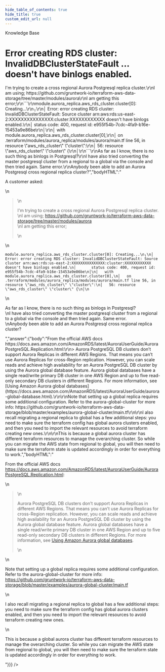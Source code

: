 ```yaml
---
hide_table_of_contents: true
hide_title: true
custom_edit_url: null
---
```



<head>
  <link rel="canonical" href="https://github.com/gruntwork-io/knowledge-base/discussions/124" />
</head>

<CenterLayout>
<span className="searchCategory">Knowledge Base</span>
<h1>Error creating RDS cluster: InvalidDBClusterStateFault ... doesn&apos;t have binlogs enabled.</h1>
<GitHub discussion={{"id":"D_kwDOF8slf84AObta","number":124,"author":{"login":"zackproser"},"title":"Error creating RDS cluster: InvalidDBClusterStateFault ... doesn't have binlogs enabled.","body":"A customer asked: \r\n\r\n> I'm trying to create a cross regional Aurora Postgresql replica cluster.\r\nI am using; https://github.com/gruntwork-io/terraform-aws-data-storage/tree/master/modules/aurora\r\nI am getting this error;\r\n```\r\nmodule.aurora_replica.aws_rds_cluster.cluster[0]: Creating...\r\n╷\r\n│ Error: error creating RDS cluster: InvalidDBClusterStateFault: Source cluster arn:aws:rds:us-east-2:XXXXXXXXXXXXXXX:cluster:XXXXXXXXXXXX doesn't have binlogs enabled.\r\n│       status code: 400, request id: e955f54b-7cdc-4fa9-b16e-15453a9e86be\r\n│\r\n│   with module.aurora_replica.aws_rds_cluster.cluster[0],\r\n│   on .terraform/modules/aurora_replica/modules/aurora/main.tf line 56, in resource \"aws_rds_cluster\" \"cluster\":\r\n│   56: resource \"aws_rds_cluster\" \"cluster\" {\r\n│\r\n```\r\nAs far as I know, there is no such thing as binlogs in Postgresql?\r\nI have also tried converting the master postgresql cluster from a regional to a global via the console and then tried again. Same error.\r\nAnybody been able to add an Aurora Postgresql cross regional replica cluster?","bodyHTML":"<p dir=\"auto\">A customer asked:</p>\n<blockquote>\n<p dir=\"auto\">I'm trying to create a cross regional Aurora Postgresql replica cluster.<br>\nI am using; <a href=\"https://github.com/gruntwork-io/terraform-aws-data-storage/tree/master/modules/aurora\">https://github.com/gruntwork-io/terraform-aws-data-storage/tree/master/modules/aurora</a><br>\nI am getting this error;</p>\n</blockquote>\n<div class=\"snippet-clipboard-content notranslate position-relative overflow-auto\" data-snippet-clipboard-copy-content=\"module.aurora_replica.aws_rds_cluster.cluster[0]: Creating...\n╷\n│ Error: error creating RDS cluster: InvalidDBClusterStateFault: Source cluster arn:aws:rds:us-east-2:XXXXXXXXXXXXXXX:cluster:XXXXXXXXXXXX doesn't have binlogs enabled.\n│       status code: 400, request id: e955f54b-7cdc-4fa9-b16e-15453a9e86be\n│\n│   with module.aurora_replica.aws_rds_cluster.cluster[0],\n│   on .terraform/modules/aurora_replica/modules/aurora/main.tf line 56, in resource &quot;aws_rds_cluster&quot; &quot;cluster&quot;:\n│   56: resource &quot;aws_rds_cluster&quot; &quot;cluster&quot; {\n│\"><pre class=\"notranslate\"><code>module.aurora_replica.aws_rds_cluster.cluster[0]: Creating...\n╷\n│ Error: error creating RDS cluster: InvalidDBClusterStateFault: Source cluster arn:aws:rds:us-east-2:XXXXXXXXXXXXXXX:cluster:XXXXXXXXXXXX doesn't have binlogs enabled.\n│       status code: 400, request id: e955f54b-7cdc-4fa9-b16e-15453a9e86be\n│\n│   with module.aurora_replica.aws_rds_cluster.cluster[0],\n│   on .terraform/modules/aurora_replica/modules/aurora/main.tf line 56, in resource \"aws_rds_cluster\" \"cluster\":\n│   56: resource \"aws_rds_cluster\" \"cluster\" {\n│\n</code></pre></div>\n<p dir=\"auto\">As far as I know, there is no such thing as binlogs in Postgresql?<br>\nI have also tried converting the master postgresql cluster from a regional to a global via the console and then tried again. Same error.<br>\nAnybody been able to add an Aurora Postgresql cross regional replica cluster?</p>","answer":{"body":"From the official AWS docs https://docs.aws.amazon.com/AmazonRDS/latest/AuroraUserGuide/AuroraPostgreSQL.Replication.html:\r\n> Aurora PostgreSQL DB clusters don’t support Aurora Replicas in different AWS Regions. That means you can’t use Aurora Replicas for cross-Region replication. However, you can scale reads and achieve high availability for an Aurora PostgreSQL DB cluster by using the Aurora global database feature. Aurora global databases have a single read/write primary DB cluster in one AWS Region and up to five read-only secondary DB clusters in different Regions. For more information, see [Using Amazon Aurora global databases](https://docs.aws.amazon.com/AmazonRDS/latest/AuroraUserGuide/aurora-global-database.html).\r\n\r\nNote that setting up a global replica requires some additional configuration. Refer to the aurora-global-cluster for more info: https://github.com/gruntwork-io/terraform-aws-data-storage/blob/master/examples/aurora-global-cluster/main.tf\r\n\r\nI also recall migrating a regional replica to global has a few additional steps: you need to make sure the terraform config has global aurora clusters enabled, and then you need to import the relevant resources to avoid terraform creating new ones.\r\n\r\nThis is because a global aurora cluster has different terraform resources to manage the overarching cluster. So while you can migrate the AWS state from regional to global, you will then need to make sure the terraform state is updated accordingly in order for everything to work.","bodyHTML":"<p dir=\"auto\">From the official AWS docs <a href=\"https://docs.aws.amazon.com/AmazonRDS/latest/AuroraUserGuide/AuroraPostgreSQL.Replication.html\" rel=\"nofollow\">https://docs.aws.amazon.com/AmazonRDS/latest/AuroraUserGuide/AuroraPostgreSQL.Replication.html</a>:</p>\n<blockquote>\n<p dir=\"auto\">Aurora PostgreSQL DB clusters don’t support Aurora Replicas in different AWS Regions. That means you can’t use Aurora Replicas for cross-Region replication. However, you can scale reads and achieve high availability for an Aurora PostgreSQL DB cluster by using the Aurora global database feature. Aurora global databases have a single read/write primary DB cluster in one AWS Region and up to five read-only secondary DB clusters in different Regions. For more information, see <a href=\"https://docs.aws.amazon.com/AmazonRDS/latest/AuroraUserGuide/aurora-global-database.html\" rel=\"nofollow\">Using Amazon Aurora global databases</a>.</p>\n</blockquote>\n<p dir=\"auto\">Note that setting up a global replica requires some additional configuration. Refer to the aurora-global-cluster for more info: <a href=\"https://github.com/gruntwork-io/terraform-aws-data-storage/blob/master/examples/aurora-global-cluster/main.tf\">https://github.com/gruntwork-io/terraform-aws-data-storage/blob/master/examples/aurora-global-cluster/main.tf</a></p>\n<p dir=\"auto\">I also recall migrating a regional replica to global has a few additional steps: you need to make sure the terraform config has global aurora clusters enabled, and then you need to import the relevant resources to avoid terraform creating new ones.</p>\n<p dir=\"auto\">This is because a global aurora cluster has different terraform resources to manage the overarching cluster. So while you can migrate the AWS state from regional to global, you will then need to make sure the terraform state is updated accordingly in order for everything to work.</p>"}}} />

</CenterLayout>
  

<!-- ##DOCS-SOURCER-START
{
  "sourcePlugin": "github-discussions",
  "hash": "25f2527e55fc66f6365fabc9d39cc6a9"
}
##DOCS-SOURCER-END -->
